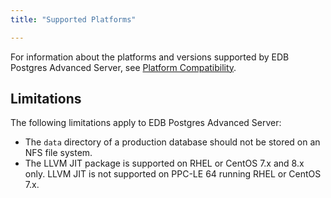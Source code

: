 ```yaml
---
title: "Supported Platforms"

---
```


<div id="supported_platorms" class="registered_link"></div>

For information about the platforms and versions supported by EDB Postgres Advanced Server, see [Platform Compatibility](https://www.enterprisedb.com/platform-compatibility#epas).

## Limitations

The following limitations apply to EDB Postgres Advanced Server:

-   The `data` directory of a production database should not be stored on an NFS file system.
-   The LLVM JIT package is supported on RHEL or CentOS 7.x and 8.x only. LLVM JIT is not supported on PPC-LE 64 running RHEL or CentOS 7.x.
